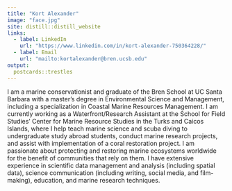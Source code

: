 ```yaml
---
title: "Kort Alexander"
image: "face.jpg"
site: distill::distill_website
links:
  - label: LinkedIn
    url: "https://www.linkedin.com/in/kort-alexander-750364228/"
  - label: Email
    url: "mailto:kortalexander@bren.ucsb.edu"
output:
  postcards::trestles
---
```

 
I am a marine conservationist and graduate of the Bren School at UC Santa Barbara with a master's degree in Environmental Science and Management, including a specialization in Coastal Marine Resources Management. I am currently working as a Waterfront/Research Assistant at the School for Field Studies' Center for Marine Resource Studies in the Turks and Caicos Islands, where I help teach marine science and scuba diving to undergraduate study abroad students, conduct marine research projects, and assist with implementation of a coral restoration project. I am passionate about protecting and restoring marine ecosystems worldwide for the benefit of communities that rely on them. I have extensive experience in scientific data management and analysis (including spatial data), science communication (including writing, social media, and film-making), education, and marine research techniques.